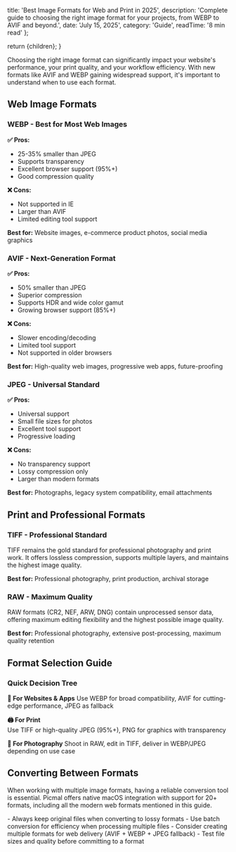 
  title: 'Best Image Formats for Web and Print in 2025',
  description: 'Complete guide to choosing the right image format for your projects, from WEBP to AVIF and beyond.',
  date: 'July 15, 2025',
  category: 'Guide',
  readTime: '8 min read'
};

  return <BlogLayout meta={meta}>{children}</BlogLayout>;
}

Choosing the right image format can significantly impact your website's performance, your print quality, and your workflow efficiency. With new formats like AVIF and WEBP gaining widespread support, it's important to understand when to use each format.

## Web Image Formats

### WEBP - Best for Most Web Images

**✅ Pros:**
- 25-35% smaller than JPEG
- Supports transparency
- Excellent browser support (95%+)
- Good compression quality

**❌ Cons:**
- Not supported in IE
- Larger than AVIF
- Limited editing tool support

**Best for:** Website images, e-commerce product photos, social media graphics

### AVIF - Next-Generation Format

**✅ Pros:**
- 50% smaller than JPEG
- Superior compression
- Supports HDR and wide color gamut
- Growing browser support (85%+)

**❌ Cons:**
- Slower encoding/decoding
- Limited tool support
- Not supported in older browsers

**Best for:** High-quality web images, progressive web apps, future-proofing

### JPEG - Universal Standard

**✅ Pros:**
- Universal support
- Small file sizes for photos
- Excellent tool support
- Progressive loading

**❌ Cons:**
- No transparency support
- Lossy compression only
- Larger than modern formats

**Best for:** Photographs, legacy system compatibility, email attachments

## Print and Professional Formats

### TIFF - Professional Standard

TIFF remains the gold standard for professional photography and print work. It offers lossless compression, supports multiple layers, and maintains the highest image quality.

**Best for:** Professional photography, print production, archival storage

### RAW - Maximum Quality

RAW formats (CR2, NEF, ARW, DNG) contain unprocessed sensor data, offering maximum editing flexibility and the highest possible image quality.

**Best for:** Professional photography, extensive post-processing, maximum quality retention

## Format Selection Guide

### Quick Decision Tree

**📱 For Websites & Apps**
Use WEBP for broad compatibility, AVIF for cutting-edge performance, JPEG as fallback

**🖨️ For Print**  
Use TIFF or high-quality JPEG (95%+), PNG for graphics with transparency

**📸 For Photography**
Shoot in RAW, edit in TIFF, deliver in WEBP/JPEG depending on use case

## Converting Between Formats

When working with multiple image formats, having a reliable conversion tool is essential. Picmal offers native macOS integration with support for 20+ formats, including all the modern web formats mentioned in this guide.

<ProTip>
- Always keep original files when converting to lossy formats
- Use batch conversion for efficiency when processing multiple files  
- Consider creating multiple formats for web delivery (AVIF + WEBP + JPEG fallback)
- Test file sizes and quality before committing to a format
</ProTip>